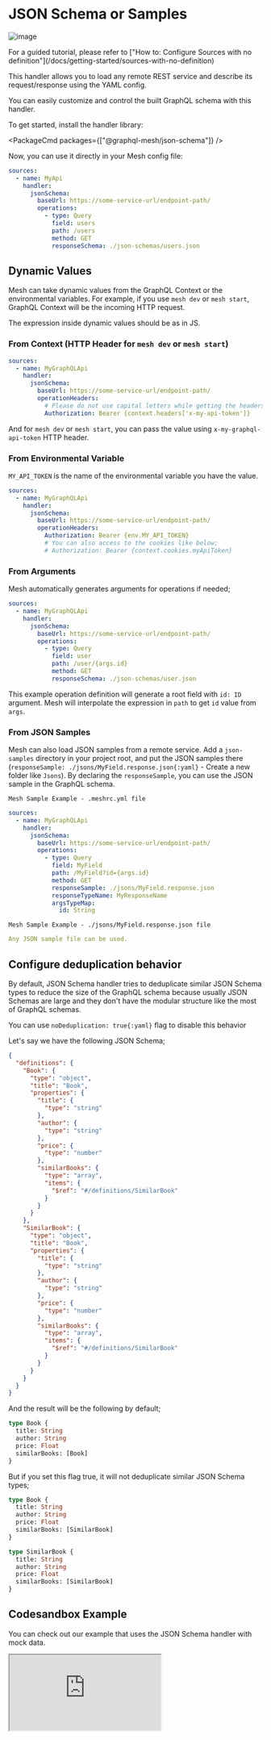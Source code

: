 
# JSON Schema or Samples

![image](https://user-images.githubusercontent.com/20847995/79218994-11434880-7e5a-11ea-8594-08185526080f.png)

<Callout>
  For a guided tutorial, please refer to ["How to: Configure Sources with no definition"](/docs/getting-started/sources-with-no-definition)
</Callout>

This handler allows you to load any remote REST service and describe its request/response using the YAML config.

You can easily customize and control the built GraphQL schema with this handler.

To get started, install the handler library:

<PackageCmd packages={["@graphql-mesh/json-schema"]} />

Now, you can use it directly in your Mesh config file:

```yaml
sources:
  - name: MyApi
    handler:
      jsonSchema:
        baseUrl: https://some-service-url/endpoint-path/
        operations:
          - type: Query
            field: users
            path: /users
            method: GET
            responseSchema: ./json-schemas/users.json
```

## Dynamic Values

Mesh can take dynamic values from the GraphQL Context or the environmental variables. For example, if you use `mesh dev` or `mesh start`, GraphQL Context will be the incoming HTTP request.

The expression inside dynamic values should be as in JS.

### From Context (HTTP Header for `mesh dev` or `mesh start`)

```yaml {8}
sources:
  - name: MyGraphQLApi
    handler:
      jsonSchema:
        baseUrl: https://some-service-url/endpoint-path/
        operationHeaders:
          # Please do not use capital letters while getting the headers
          Authorization: Bearer {context.headers['x-my-api-token']}
```

And for `mesh dev` or `mesh start`, you can pass the value using `x-my-graphql-api-token` HTTP header.

### From Environmental Variable

`MY_API_TOKEN` is the name of the environmental variable you have the value.

```yaml {7}
sources:
  - name: MyGraphQLApi
    handler:
      jsonSchema:
        baseUrl: https://some-service-url/endpoint-path/
        operationHeaders:
          Authorization: Bearer {env.MY_API_TOKEN}
          # You can also access to the cookies like below;
          # Authorization: Bearer {context.cookies.myApiToken}
```

### From Arguments

Mesh automatically generates arguments for operations if needed;

```yaml {9}
sources:
  - name: MyGraphQLApi
    handler:
      jsonSchema:
        baseUrl: https://some-service-url/endpoint-path/
        operations:
          - type: Query
            field: user
            path: /user/{args.id}
            method: GET
            responseSchema: ./json-schemas/user.json
```

This example operation definition will generate a root field with `id: ID` argument. Mesh will interpolate the expression in `path` to get `id` value from `args`.

### From JSON Samples

Mesh can also load JSON samples from a remote service.
Add a `json-samples` directory in your project root, and put the JSON samples there (`responseSample: ./jsons/MyField.response.json{:yaml}` - Create a new folder like `Jsons`).
By declaring the `responseSample`, you can use the JSON sample in the GraphQL schema.

`Mesh Sample Example - .meshrc.yml file`

```yaml filename=".meshrc.yml" {11}
sources:
  - name: MyGraphQLApi
    handler:
      jsonSchema:
        baseUrl: https://some-service-url/endpoint-path/
        operations:
          - type: Query
            field: MyField
            path: /MyField?id={args.id}
            method: GET
            responseSample: ./jsons/MyField.response.json
            responseTypeName: MyResponseName
            argsTypeMap:
              id: String
```

`Mesh Sample Example - ./jsons/MyField.response.json file`

```yaml
Any JSON sample file can be used.
```

## Configure deduplication behavior

By default, JSON Schema handler tries to deduplicate similar JSON Schema types to reduce the size of the GraphQL schema because usually JSON Schemas are large and they don't have the modular structure like the most of GraphQL schemas.

You can use `noDeduplication: true{:yaml}` flag to disable this behavior

Let's say we have the following JSON Schema;

```json
{
  "definitions": {
    "Book": {
      "type": "object",
      "title": "Book",
      "properties": {
        "title": {
          "type": "string"
        },
        "author": {
          "type": "string"
        },
        "price": {
          "type": "number"
        },
        "similarBooks": {
          "type": "array",
          "items": {
            "$ref": "#/definitions/SimilarBook"
          }
        }
      }
    },
    "SimilarBook": {
      "type": "object",
      "title": "Book",
      "properties": {
        "title": {
          "type": "string"
        },
        "author": {
          "type": "string"
        },
        "price": {
          "type": "number"
        },
        "similarBooks": {
          "type": "array",
          "items": {
            "$ref": "#/definitions/SimilarBook"
          }
        }
      }
    }
  }
}
```

And the result will be the following by default;

```graphql
type Book {
  title: String
  author: String
  price: Float
  similarBooks: [Book]
}
```

But if you set this flag true, it will not deduplicate similar JSON Schema types;

```graphql
type Book {
  title: String
  author: String
  price: Float
  similarBooks: [SimilarBook]
}

type SimilarBook {
  title: String
  author: String
  price: Float
  similarBooks: [SimilarBook]
}
```

## Codesandbox Example

You can check out our example that uses the JSON Schema handler with mock data.

<iframe
  src="https://codesandbox.io/embed/github/Urigo/graphql-mesh/tree/master/examples/json-schema-example?fontsize=14&hidenavigation=1&theme=dark&module=%2F.meshrc.yml"
  className='mt-6 w-full h-[500px] rounded-md'
  title="json-schema-example"
  allow="geolocation; microphone; camera; midi; vr; accelerometer; gyroscope; payment; ambient-light-sensor; encrypted-media; usb"
  sandbox="allow-modals allow-forms allow-popups allow-scripts allow-same-origin"
/>

## Config API Reference


<API />
